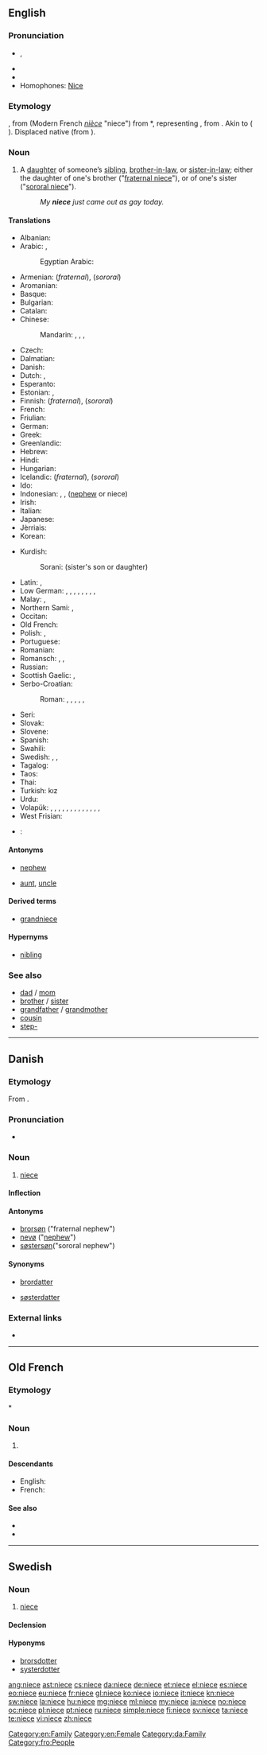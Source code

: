 {{also|nièce}}
==English==

===Pronunciation===
* {{IPA|/niːs/}}, {{X-SAMPA|/ni:s/}}
* {{audio|en-us-niece.ogg|Audio (US)}}
* {{rhymes|iːs}}
* Homophones: [[Nice]]

===Etymology===
{{etyl|enm|en}} {{term|nece||niece, granddaughter|lang=enm}}, from {{etyl|fro|en}} {{term|nece||niece, granddaughter|lang=fro}} (Modern French ''[[nièce#French|nièce]]'' "niece") from {{etyl|VL.|en}} *{{term||neptia}}, representing {{etyl|la|en}} {{term|neptis||granddaughter|lang=la}}, from {{etyl|ine-pro|en}} {{recons|nepot-||grandchild, sister's son|lang=ine-pro}}. Akin to {{etyl|goh|-}} {{term|nift||niece, granddaughter|lang=goh}} ({{etyl|de|-}} {{term|Nichte||niece|lang=de}}). Displaced native {{etyl|enm|-}} {{term|nifte||niece, granddaughter|lang=enm}} (from {{etyl|ang|-}} {{term|nift||niece, granddaughter|lang=ang}}).

===Noun===
{{en-noun}}

# A [[daughter]] of someone’s [[sibling]], [[brother-in-law]], or [[sister-in-law]]; either the daughter of one's brother ("[[fraternal niece]]"), or of one's sister ("[[sororal niece]]").
#: ''My '''niece''' just came out as gay today.''

====Translations====
{{trans-top|fraternal or sororal niece}}
* Albanian: {{t-|sq|mbesë|f}}
* Arabic: {{qualifier|fraternal}} {{t-|ar|بنت الأخ|f|tr=bínti-l-’ákh|sc=Arab}}, {{t-|ar|بنت الأخت|f|tr=bínti-l-’úkht|sc=Arab}}
*: Egyptian Arabic: {{tø|arz|بنت أخ|f|tr=bent ʔaxx|sc=Arab}}
* Armenian: {{t-|hy|եղբոր աղջիկ|tr=eġbor aġǰik}} (''fraternal''), {{t-|hy|քրոջ աղջիկ|tr=k'roǰ aġǰik}} (''sororal'')
* Aromanian: {{t-|rup|nipoatã|f}}
* Basque: {{t+|eu|iloba}}
* Bulgarian: {{t+|bg|племенница|f|tr=plemennica|sc=Cyrl}}
* Catalan: {{t-|ca|neboda|f}}
* Chinese:
*: Mandarin: {{qualifier|fraternal}} {{t|cmn|侄女|tr=zhínǚ|sc=Hani}}, {{t|cmn|姪女|tr=zhínǚ|sc=Hani}}, {{qualifier|sororal}} {{t|cmn|甥女|tr=shēngnǚ|sc=Hani}}, {{t|cmn|外甥女|tr=wàishēngnǚ|sc=Hani}}
* Czech: {{t+|cs|neteř|f}}
* Dalmatian: {{tø|dlm|niapta|f}}
* Danish: {{t+|da|niece|c}}
* Dutch: {{t+|nl|nicht|f}}, {{t+|nl|nichtje|n}}
* Esperanto: {{t-|eo|nevino}}
* Estonian: {{qualifier|fraternal}} {{t-|et|vennatütar}}, {{qualifier|sororal}} {{t-|et|õetütar}}
* Finnish: {{t-|fi|veljentytär}} (''fraternal''), {{t-|fi|sisarentytär}} (''sororal'')
* French: {{t+|fr|nièce|f}}
* Friulian: {{tø|fur|gnece|f}}
* German: {{t+|de|Nichte|f}}
* Greek: {{t+|el|ανεψιά|f|tr=anepsiá}}
* Greenlandic: {{t-|kl|soraluaq}}
* Hebrew: {{t-|he|אחיינית|f|tr=akhyanít|sc=Hebr}}
* Hindi: {{t+|hi|भतीजी|f|tr=bhatījī|sc=Deva}}
* Hungarian: {{t+|hu|unokahúg}}
* Icelandic: {{t+|is|bróðurdóttir|f}} (''fraternal''), {{t+|is|systurdóttir|f}} (''sororal'')
* Ido: {{t+|io|nevino}}
* Indonesian: {{t+|id|keponakan}}, {{t+|id|kemenakan}}, {{t+|id|misan}} ([[nephew]] or niece)
* Irish: {{t-|ga|neacht|f}}
* Italian: {{t+|it|nipote|f}}
* Japanese: {{t+|ja|姪|tr=[[めい]], mei|sc=Jpan}}
* Jèrriais: {{tø|roa-jer|nièche|f}}
* Korean: {{t+|ko|조카딸|tr=jokaddal|sc=Kore}}
{{trans-mid}}
* Kurdish:
*: Sorani: {{t-|ku|خوشکه‌زا|tr=xoškazá|sc=ku-Arab}} (sister's son or daughter)
* Latin: {{qualifier|fraternal}} {{t-|la|filia fratris}}, {{qualifier|sororal}} {{t-|la|filia sororis}}
* Low German: {{qualifier|fraternal}} {{t-|nds|Broderdeern|f}}, {{qualifier|fraternal}} {{t-|nds|Broderdochter|f}}, {{qualifier|fraternal}} {{t-|nds|Broderkind|n}}, {{qualifier|sororal}} {{t-|nds|Süsterdeern|f}}, {{qualifier|sororal}} {{t-|nds|Swesterdeern|f}}, {{qualifier|sororal}} {{t-|nds|Süsterdochter|f}}, {{qualifier|sororal}} {{t-|nds|Swesterdochter|f}}, {{qualifier|sororal}} {{t-|nds|Süsterkind|n}}, {{qualifier|sororal}} {{t-|nds|Swesterkind|n}}
* Malay: {{t-|ms|anak saudara perempuan}}, {{t-|ms|anak saudara}}
* Northern Sami: {{qualifier|fraternal}} {{tø|se|vieljanieida}}, {{qualifier|sororal}} {{tø|se|oappánieida}}
* Occitan: {{t+|oc|neboda|f}}
* Old French: {{tø|fro|niece|f}}
* Polish: {{qualifier|fraternal}} {{t+|pl|bratanica|f}}, {{qualifier|sororal}} {{t+|pl|siostrzenica|f}}
* Portuguese: {{t+|pt|sobrinha|f}}
* Romanian: {{t-|ro|nepoată|f}}
* Romansch: {{t-|rm|nezza|f}}, {{t-|rm|niaza|f}}, {{t-|rm|neaza|f}}
* Russian: {{t+|ru|племянница|f|tr=plemjánnica}}
* Scottish Gaelic: {{qualifier|fraternal}} {{t+|gd|nighean-bràthar|f}}, {{qualifier|sororal}} {{t+|gd|nighean-peathar|f}}
* Serbo-Croatian:
*: Roman: {{qualifier|fraternal}} {{t-|sh|bratanica}}, {{qualifier|fraternal}} {{t-|sh|sinovka}}, {{qualifier|sororal}} {{t-|sh|sestričina}}, {{t-|sh|nećaka}}, {{t-|sh|nećakinja|f}}, {{t-|sh|bratičina|f}}
* Seri: {{qualifier|of a male}} {{tø|sei|aac}}
* Slovak: {{t-|sk|neter|f}}
* Slovene: {{t+|sl|nečakinja|f}}
* Spanish: {{t+|es|sobrina|f}}
* Swahili: {{t+|sw|mpwa}}
* Swedish: {{t+|sv|niece|c}}, {{qualifier|fraternal}} {{t+|sv|brorsdotter|c}}, {{qualifier|sororal}} {{t+|sv|systerdotter|c}}
* Tagalog: {{t-|tl|pamangking babae}}
* Taos: {{tø|twf|kìłu’úna}}
* Thai: {{t-|th|หลานสาว|tr=lăan săao|sc=Thai}}
* Turkish: kız {{t+|tr|yeğen}}
* Urdu: {{t-|ur|بھتیجی|f|tr=bhatījī|sc=ur-Arab}}
* Volapük: {{qualifier|fraternal or sororal, ♂♀}} {{t+|vo|nef}}, {{qualifier|fraternal or sororal}} {{t+|vo|jinef}}, {{qualifier|fraternal, ♂♀}} {{t-|vo|blodanef}}, {{qualifier|fraternal}} {{t-|vo|blodajinef}}, {{qualifier|fraternal}} {{t+|vo|blodadaut}}, {{qualifier|sororal, ♂♀}} {{t-|vo|söranef}}, {{qualifier|sororal}} {{t-|vo|sörajinef}}, {{qualifier|sororal}} {{t+|vo|söradaut}}, {{qualifier|fraternal}} {{t-|vo|blodajison}}, {{qualifier|sororal}} {{t-|vo|sörajison}}, {{qualifier|fraternal, ♂♀}} {{t+|vo|blodacil}}, {{qualifier|fraternal}} {{t-|vo|blodajicil}}, {{qualifier|sororal, ♂♀}} {{t+|vo|söracil}}, {{qualifier|sororal}} {{t-|vo|sörajicil}}
* West Frisian: {{t-|fy|nicht}}
{{trans-bottom}}

{{checktrans-top}}
* {{ttbc|tl}}: {{t+|tl|pamangkin|f}}
{{trans-bottom}}

====Antonyms====
* {{qualifier|with regard to gender}} [[nephew]]
* {{qualifier|with regard to ancestry}} [[aunt]], [[uncle]]

====Derived terms====
* [[grandniece]]

====Hypernyms====
* [[nibling]]

===See also===
* [[dad]] / [[mom]]
* [[brother]] / [[sister]]
* [[grandfather]] / [[grandmother]]
* [[cousin]]
* [[step-]]

[[Category:en:Family]]
[[Category:en:Female]]

----

==Danish==

===Etymology===
From {{etyl|fr|da}} {{term|nièce||niece|lang=fr}}.

===Pronunciation===
* {{IPA|/niɛːsə/|[niˈɛːsə]|lang=da}}

===Noun===
{{da-noun|n|r}}

# [[niece#English|niece]]

====Inflection====
{{da-noun-infl|n|r}}

====Antonyms====
* [[brorsøn]] ("fraternal nephew")
* [[nevø]] ("[[nephew]]")
* [[søstersøn]]("sororal nephew")

====Synonyms====
* {{sense|fraternal niece}} [[brordatter]]
* {{sense|sororal niece}} [[søsterdatter]]

===External links===
* {{pedialite|lang=da}}

[[Category:da:Family]]

----

==Old French==

===Etymology===
{{etyl|LL.|fro}} *{{term||neptia}}

===Noun===
{{fro-noun|f}}

# {{l|en|niece}}

====Descendants====
* English: {{l|en|niece}}
* French: {{l|fr|nièce}}

====See also====
* {{l/fro|neveu}}
* {{l/fro|oncle}}

[[Category:fro:People]]

----

==Swedish==

===Noun===
{{sv-noun|c}}

# [[niece#English|niece]]

====Declension====
{{sv-noun-reg-r-c}}

====Hyponyms====
* [[brorsdotter]]
* [[systerdotter]]

[[ang:niece]]
[[ast:niece]]
[[cs:niece]]
[[da:niece]]
[[de:niece]]
[[et:niece]]
[[el:niece]]
[[es:niece]]
[[eo:niece]]
[[eu:niece]]
[[fr:niece]]
[[gl:niece]]
[[ko:niece]]
[[io:niece]]
[[it:niece]]
[[kn:niece]]
[[sw:niece]]
[[la:niece]]
[[hu:niece]]
[[mg:niece]]
[[ml:niece]]
[[my:niece]]
[[ja:niece]]
[[no:niece]]
[[oc:niece]]
[[pl:niece]]
[[pt:niece]]
[[ru:niece]]
[[simple:niece]]
[[fi:niece]]
[[sv:niece]]
[[ta:niece]]
[[te:niece]]
[[vi:niece]]
[[zh:niece]]